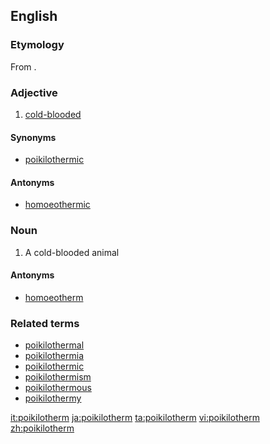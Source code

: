 ==English==

===Etymology===
From {{confix|poikilo|therm}}.

===Adjective===
{{en-adj}}

# [[cold-blooded]]

====Synonyms====
*[[poikilothermic]]

====Antonyms====
*[[homoeothermic]]

===Noun===
{{en-noun}}

# A cold-blooded animal

====Antonyms====
*[[homoeotherm]]

===Related terms===
*[[poikilothermal]]
*[[poikilothermia]]
*[[poikilothermic]]
*[[poikilothermism]]
*[[poikilothermous]]
*[[poikilothermy]]

[[it:poikilotherm]]
[[ja:poikilotherm]]
[[ta:poikilotherm]]
[[vi:poikilotherm]]
[[zh:poikilotherm]]